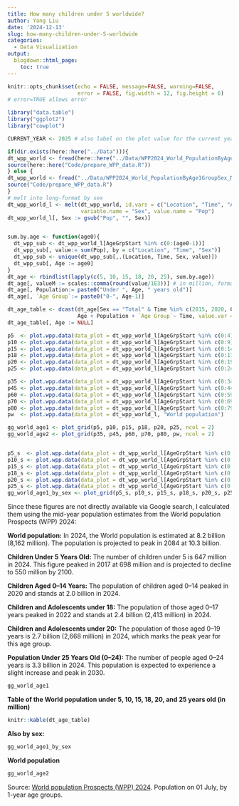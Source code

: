 ```yaml
---
title: How many children under 5 worldwide?
author: Yang Liu
date: '2024-12-13'
slug: how-many-children-under-5-worldwide
categories:
  - Data Visualization
output:
  blogdown::html_page:
    toc: true
---
```


```r
knitr::opts_chunk$set(echo = FALSE, message=FALSE, warning=FALSE,
                      error = FALSE, fig.width = 12, fig.height = 6)
# error=TRUE allows error
```

```r
library("data.table")
library("ggplot2")
library("cowplot")

CURRENT_YEAR <- 2025 # also label on the plot value for the current year

if(dir.exists(here::here("../Data"))){
dt_wpp_world <- fread(here::here("../Data/WPP2024_World_PopulationByAge1GroupSex_Medium.csv"))
source(here::here("Code/prepare_WPP_data.R"))
} else {
dt_wpp_world <- fread("../Data/WPP2024_World_PopulationByAge1GroupSex_Medium.csv")
source("Code/prepare_WPP_data.R")
}
# melt into long-format by sex
dt_wpp_world_l <- melt(dt_wpp_world, id.vars = c("Location", "Time", "AgeGrp", "AgeGrpStart"), 
                       variable.name = "Sex", value.name = "Pop")
dt_wpp_world_l[, Sex := gsub("Pop", "", Sex)]


sum.by.age <- function(age0){
  dt_wpp_sub <- dt_wpp_world_l[AgeGrpStart %in% c(0:(age0-1))]
  dt_wpp_sub[, value:= sum(Pop), by = c("Location", "Time", "Sex")]
  dt_wpp_sub <- unique(dt_wpp_sub[,.(Location, Time, Sex, value)])
  dt_wpp_sub[, Age := age0]
}
dt_age <- rbindlist(lapply(c(5, 10, 15, 18, 20, 25), sum.by.age))
dt_age[, valueM := scales::comma(round(value/1E3))] # in million, format add comma
dt_age[, Population:= paste0("Under ", Age, " years old")]
dt_age[, `Age Group`:= paste0("0-", Age-1)]

dt_age_table <- dcast(dt_age[Sex == "Total" & Time %in% c(2015, 2020, CURRENT_YEAR, 2030, 2050, 2100)], 
                      Age + Population + `Age Group`~ Time, value.var = "valueM")
dt_age_table[, Age := NULL]

p5  <- plot.wpp.data(data_plot = dt_wpp_world_l[AgeGrpStart %in% c(0:4)],  "World population of children Under Age 5 ")
p10 <- plot.wpp.data(data_plot = dt_wpp_world_l[AgeGrpStart %in% c(0:9)], "World population of children under 10 years old")
p15 <- plot.wpp.data(data_plot = dt_wpp_world_l[AgeGrpStart %in% c(0:14)], "World population of children under 15 years old")
p18 <- plot.wpp.data(data_plot = dt_wpp_world_l[AgeGrpStart %in% c(0:17)], "World population of children under 18 years old")
p20 <- plot.wpp.data(data_plot = dt_wpp_world_l[AgeGrpStart %in% c(0:19)], "World population of children under 20 years old")
p25 <- plot.wpp.data(data_plot = dt_wpp_world_l[AgeGrpStart %in% c(0:24)], "World population under 25 years old")

p35 <- plot.wpp.data(data_plot = dt_wpp_world_l[AgeGrpStart %in% c(0:34)], "World population under 35 years old")
p45 <- plot.wpp.data(data_plot = dt_wpp_world_l[AgeGrpStart %in% c(0:44)], "World population under 45 years old")
p60 <- plot.wpp.data(data_plot = dt_wpp_world_l[AgeGrpStart %in% c(0:59)], "World population under 60 years old")
p70 <- plot.wpp.data(data_plot = dt_wpp_world_l[AgeGrpStart %in% c(0:69)], "World population under 70 years old")
p80 <- plot.wpp.data(data_plot = dt_wpp_world_l[AgeGrpStart %in% c(0:79)], "World population under 80 years old")
pw  <- plot.wpp.data(data_plot = dt_wpp_world_l, "World population")

gg_world_age1 <- plot_grid(p5, p10, p15, p18, p20, p25, ncol = 2)
gg_world_age2 <- plot_grid(p35, p45, p60, p70, p80, pw, ncol = 2)


p5_s  <- plot.wpp.data(data_plot = dt_wpp_world_l[AgeGrpStart %in% c(0:4)],  "World population of Children Under Age 5 ", by_sex = TRUE)
p10_s <- plot.wpp.data(data_plot = dt_wpp_world_l[AgeGrpStart %in% c(0:9)], "World population of children under 10 years old", by_sex = TRUE)
p15_s <- plot.wpp.data(data_plot = dt_wpp_world_l[AgeGrpStart %in% c(0:14)], "World population of children under 15 years old", by_sex = TRUE)
p18_s <- plot.wpp.data(data_plot = dt_wpp_world_l[AgeGrpStart %in% c(0:17)], "World population of children under 18 years old", by_sex = TRUE)
p20_s <- plot.wpp.data(data_plot = dt_wpp_world_l[AgeGrpStart %in% c(0:19)], "World population of children under 20 years old", by_sex = TRUE)
p25_s <- plot.wpp.data(data_plot = dt_wpp_world_l[AgeGrpStart %in% c(0:24)], "World population under 25 years old", by_sex = TRUE)
gg_world_age1_by_sex <- plot_grid(p5_s, p10_s, p15_s, p18_s, p20_s, p25_s, ncol = 2)

```

Since these figures are not directly available via Google search, I calculated them using the mid-year population estimates from the World population Prospects (WPP) 2024: 

**World population:** In 2024, the World population is estimated at 8.2 billion (8,162 million). The population is projected to peak in 2084 at 10.3 billion.

**Children Under 5 Years Old:** The number of children under 5 is 647 million in 2024. This figure peaked in 2017 at 698 million and is projected to decline to 550 million by 2100.

**Children Aged 0–14 Years:** The population of children aged 0–14 peaked in 2020 and stands at 2.0 billion in 2024.
  
**Children and Adolescents under 18:** The population of those aged 0–17 years peaked in 2022 and stands at 2.4 billion (2,413 million) in 2024.  
  
**Children and Adolescents under 20:** The population of those aged 0–19 years is 2.7 billion (2,668 million) in 2024, which marks the peak year for this age group.

**Population Under 25 Years Old (0–24):** The number of people aged 0–24 years is 3.3 billion in 2024. This population is expected to experience a slight increase and peak in 2030.

```r
gg_world_age1

```


**Table of the World population under 5, 10, 15, 18, 20, and 25 years old (in million)**  
```r
knitr::kable(dt_age_table)
```


**Also by sex:  **

```r
gg_world_age1_by_sex 

```


**World population**  

```r
gg_world_age2

```

Source: [World population Prospects (WPP) 2024](https://population.un.org/wpp/downloads?folder=Standard%20Projections&group=CSV%20format). Population on 01 July, by 1-year age groups.
